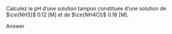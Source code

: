 ::: {.Exercise data-latex=""}

Calculez le pH d’une solution tampon constituée d’une solution de $\ce{NH3}$ 0.12 [M] et de $\ce{NH4Cl}$ 0.18 [M].
\vspace{\stretch{1}}

:::

::: {.Answer data-latex=""}

Answer

:::
